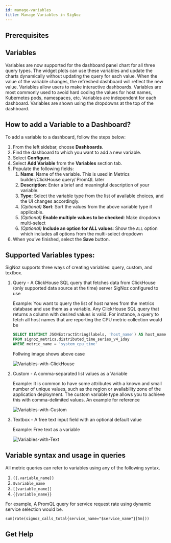 ```yaml
---
id: manage-variables
title: Manage Variables in SigNoz
---
```



## Prerequisites

<PrereqsInstrument />


## Variables

Variables are now supported for the dashboard panel chart for all three query types. The widget plots can use these variables and update the charts dynamically without updating the query for each value. When the value of the variable changes, the refreshed dashboard will reflect the new value. Variables allow users to make interactive dashboards. Variables are most commonly used to avoid hard coding the values for host names, Kubernetes pods, namespaces, etc. Variables are independent for each dashboard. Variables are shown using the dropdowns at the top of the dashboard.

## How to add a Variable to a Dashboard?

To add a variable to a dashboard, follow the steps below:

1. From the left sidebar, choose **Dashboards**.
2. Find the dashboard to which you want to add a new variable.
3. Select **Configure**.
4. Select **Add Variable** from the **Variables** section tab.
5. Populate the following fields:
    1. **Name**: Name of the variable. This is used in Metrics builder/ClickHouse query/ PromQL later
    2. **Description**: Enter a brief and meaningful description of your variable.
    3. **Type**: Select the variable type from the list of available choices, and the UI changes accordingly.
    4. _(Optional)_ **Sort**: Sort the values from the above variable type if applicable.
    5. _(Optional)_ **Enable multiple values to be checked**: Make dropdown multi-select
    6. _(Optional)_ **Include an option for ALL values**: Show the `ALL` option which includes all options from the multi-select dropdown
6. When you’ve finished, select the **Save** button.


## Supported Variables types:

SigNoz supports three ways of creating variables: query, custom, and textbox.

1. Query - A ClickHouse SQL query that fetches data from ClickHouse (only supported data source at the time) server SigNoz configured to use

    Example: You want to query the list of host names from the metrics database and use them as a variable. Any ClickHouse SQL query that returns a column with desired values is valid. For instance, a query to fetch all host names that are reporting the CPU metric collection would be

    ```sql
    SELECT DISTINCT JSONExtractString(labels, 'host_name') AS host_name
    FROM signoz_metrics.distributed_time_series_v4_1day
    WHERE metric_name = 'system_cpu_time'
    ```

    Follwing image shows above case

    ![Variables-with-ClickHouse](/img/docs/var_with_clickhouse_sql.png)

2. Custom  - A comma-separated list values as a Variable

    Example: It is common to have some attributes with a known and small number of unique values, such as the region or availability zone of the application deployment. The custom variable type allows you to achieve this with comma-delimited values. An example for reference

    ![Variables-with-Custom](/img/docs/custom-regions-vars.webp)


3. Textbox - A free text input field with an optional default value

    Example: Free text as a variable

    ![Variables-with-Text](/img/docs/text-box-limit-variable.webp)

## Variable syntax and usage in queries

All metric queries can refer to variables using any of the following syntax.

1. `{{.variable_name}}`
2. `$variable_name`
3. `[[variable_name]]`
4. `{{variable_name}}`

For example, A PromQL query for service request rate using dynamic service selection would be.

```
sum(rate(signoz_calls_total{service_name="$service_name"}[5m]))
```


## Get Help

<GetHelp />